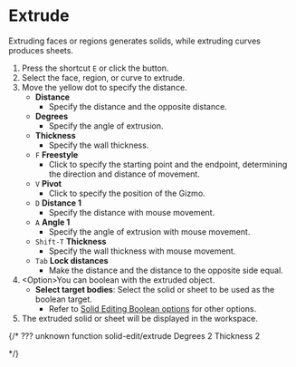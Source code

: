 
# Extrude

<Reference shortcut="E" command="Extrude" button="Right of Command Bar" />

Extruding faces or regions generates solids, while extruding curves produces sheets.

1. Press the shortcut `E` or click the button.
2. Select the face, region, or curve to extrude.
3. Move the yellow dot to specify the distance.
   - **Distance**
      - Specify the distance and the opposite distance.
   - **Degrees**
      - Specify the angle of extrusion.
   - **Thickness**
      - Specify the wall thickness.
   - `F` **Freestyle**
      - Click to specify the starting point and the endpoint, determining the direction and distance of movement.
   - `V` **Pivot**
      - Click to specify the position of the Gizmo. 
   - `D` **Distance 1**
      - Specify the distance with mouse movement.
   - `A` **Angle 1** 
      - Specify the angle of extrusion with mouse movement.
   - `Shift-T` **Thickness**
      - Specify the wall thickness with mouse movement.
   - `Tab` **Lock distances**
      - Make the distance and the distance to the opposite side equal.
4. \<Option\>You can boolean with the extruded object.
   - **Select target bodies**: Select the solid or sheet to be used as the boolean target.
      - Refer to [Solid Editing Boolean options](boolean-options) for other options.
5. The extruded solid or sheet will be displayed in the workspace.

 {/* ??? unknown function 
 solid-edit/extrude
 Degrees 2
 Thickness 2
 
 */}